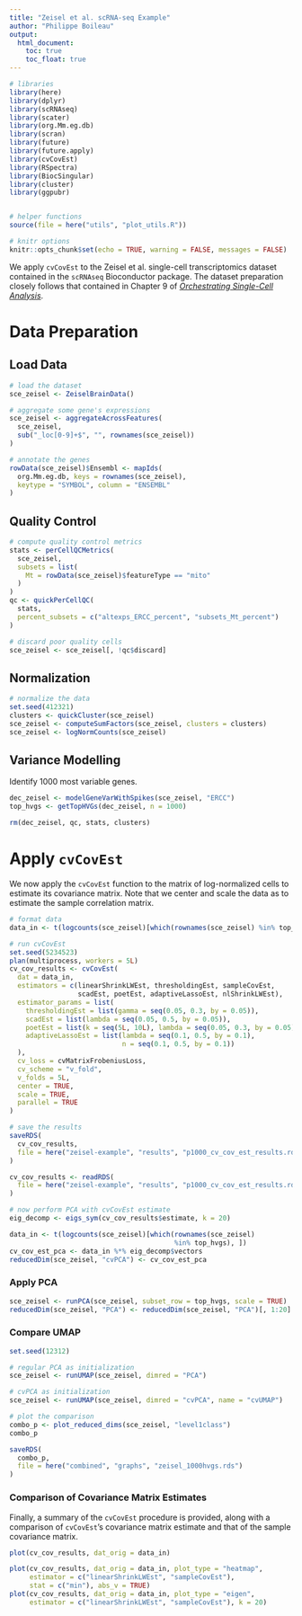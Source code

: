 ```yaml
---
title: "Zeisel et al. scRNA-seq Example"
author: "Philippe Boileau"
output:
  html_document:
    toc: true
    toc_float: true
---
```


```r
# libraries
library(here)
library(dplyr)
library(scRNAseq)
library(scater)
library(org.Mm.eg.db)
library(scran)
library(future)
library(future.apply)
library(cvCovEst)
library(RSpectra)
library(BiocSingular)
library(cluster)
library(ggpubr)


# helper functions
source(file = here("utils", "plot_utils.R"))

# knitr options
knitr::opts_chunk$set(echo = TRUE, warning = FALSE, messages = FALSE)
```


We apply `cvCovEst` to the Zeisel et al. single-cell transcriptomics dataset
contained in the `scRNAseq` Bioconductor package. The dataset preparation
closely follows that contained in Chapter 9 of
[*Orchestrating Single-Cell Analysis*](https://osca.bioconductor.org/dimensionality-reduction.html).

# Data Preparation

## Load Data

```r
# load the dataset
sce_zeisel <- ZeiselBrainData()

# aggregate some gene's expressions
sce_zeisel <- aggregateAcrossFeatures(
  sce_zeisel,
  sub("_loc[0-9]+$", "", rownames(sce_zeisel))
)

# annotate the genes
rowData(sce_zeisel)$Ensembl <- mapIds(
  org.Mm.eg.db, keys = rownames(sce_zeisel),
  keytype = "SYMBOL", column = "ENSEMBL"
)
```

## Quality Control

```r
# compute quality control metrics
stats <- perCellQCMetrics(
  sce_zeisel,
  subsets = list(
    Mt = rowData(sce_zeisel)$featureType == "mito"
  )
)
qc <- quickPerCellQC(
  stats,
  percent_subsets = c("altexps_ERCC_percent", "subsets_Mt_percent")
)

# discard poor quality cells
sce_zeisel <- sce_zeisel[, !qc$discard]
```

## Normalization

```r
# normalize the data
set.seed(412321)
clusters <- quickCluster(sce_zeisel)
sce_zeisel <- computeSumFactors(sce_zeisel, clusters = clusters)
sce_zeisel <- logNormCounts(sce_zeisel)
```

## Variance Modelling

Identify 1000 most variable genes.

```r
dec_zeisel <- modelGeneVarWithSpikes(sce_zeisel, "ERCC")
top_hvgs <- getTopHVGs(dec_zeisel, n = 1000)
```

```r
rm(dec_zeisel, qc, stats, clusters)
```


# Apply `cvCovEst`

We now apply the `cvCovEst` function to the matrix of log-normalized cells to
estimate its covariance matrix. Note that we center and scale the data as to
estimate the sample correlation matrix.

```r
# format data
data_in <- t(logcounts(sce_zeisel)[which(rownames(sce_zeisel) %in% top_hvgs), ])

# run cvCovEst
set.seed(5234523)
plan(multiprocess, workers = 5L)
cv_cov_results <- cvCovEst(
  dat = data_in,
  estimators = c(linearShrinkLWEst, thresholdingEst, sampleCovEst,
                 scadEst, poetEst, adaptiveLassoEst, nlShrinkLWEst),
  estimator_params = list(
    thresholdingEst = list(gamma = seq(0.05, 0.3, by = 0.05)),
    scadEst = list(lambda = seq(0.05, 0.5, by = 0.05)),
    poetEst = list(k = seq(5L, 10L), lambda = seq(0.05, 0.3, by = 0.05)),
    adaptiveLassoEst = list(lambda = seq(0.1, 0.5, by = 0.1),
                            n = seq(0.1, 0.5, by = 0.1))
  ),
  cv_loss = cvMatrixFrobeniusLoss,
  cv_scheme = "v_fold",
  v_folds = 5L,
  center = TRUE,
  scale = TRUE,
  parallel = TRUE
)

# save the results
saveRDS(
  cv_cov_results,
  file = here("zeisel-example", "results", "p1000_cv_cov_est_results.rds")
)
```

```r
cv_cov_results <- readRDS(
  file = here("zeisel-example", "results", "p1000_cv_cov_est_results.rds")
)

# now perform PCA with cvCovEst estimate
eig_decomp <- eigs_sym(cv_cov_results$estimate, k = 20)

data_in <- t(logcounts(sce_zeisel)[which(rownames(sce_zeisel)
                                         %in% top_hvgs), ])
cv_cov_est_pca <- data_in %*% eig_decomp$vectors
reducedDim(sce_zeisel, "cvPCA") <- cv_cov_est_pca
```


### Apply PCA

```r
sce_zeisel <- runPCA(sce_zeisel, subset_row = top_hvgs, scale = TRUE)
reducedDim(sce_zeisel, "PCA") <- reducedDim(sce_zeisel, "PCA")[, 1:20]
```

### Compare UMAP

```r
set.seed(12312)

# regular PCA as initialization
sce_zeisel <- runUMAP(sce_zeisel, dimred = "PCA")

# cvPCA as initialization
sce_zeisel <- runUMAP(sce_zeisel, dimred = "cvPCA", name = "cvUMAP")

# plot the comparison
combo_p <- plot_reduced_dims(sce_zeisel, "level1class")
combo_p

saveRDS(
  combo_p,
  file = here("combined", "graphs", "zeisel_1000hvgs.rds")
)
```


### Comparison of Covariance Matrix Estimates

Finally, a summary of the `cvCovEst` procedure is provided, along with a
comparison of `cvCovEst`'s covariance matrix estimate and that of the sample
covariance matrix. 

```r
plot(cv_cov_results, dat_orig = data_in)
```

```r
plot(cv_cov_results, dat_orig = data_in, plot_type = "heatmap",
     estimator = c("linearShrinkLWEst", "sampleCovEst"),
     stat = c("min"), abs_v = TRUE)
plot(cv_cov_results, dat_orig = data_in, plot_type = "eigen",
     estimator = c("linearShrinkLWEst", "sampleCovEst"), k = 20)
```

